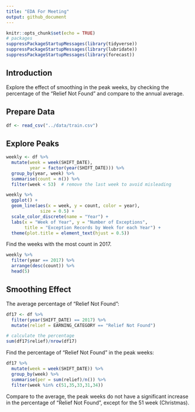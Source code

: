 ```yaml
---
title: "EDA For Meeting"
output: github_document
---
```


```r
knitr::opts_chunk$set(echo = TRUE)
# packages
suppressPackageStartupMessages(library(tidyverse))
suppressPackageStartupMessages(library(lubridate))
suppressPackageStartupMessages(library(forecast))
```

## Introduction

Explore the effect of smoothing in the peak weeks, by checking the percentage of the "Relief Not Found" and compare to the annual average.

## Prepare Data

```r
df <- read_csv("../data/train.csv")
```

## Explore Peaks

```r
weekly <- df %>% 
  mutate(week = week(SHIFT_DATE),
         year = factor(year(SHIFT_DATE))) %>% 
  group_by(year, week) %>% 
  summarise(count = n()) %>%
  filter(week < 53)  # remove the last week to avoid misleading

weekly %>% 
  ggplot() +
  geom_line(aes(x = week, y = count, color = year),
             size = 0.5) +
  scale_color_discrete(name = "Year") +
  labs(x = "Week of Year", y = "Number of Exceptions",
       title = "Exception Records by Week for each Year") +
  theme(plot.title = element_text(hjust = 0.5))
```

Find the weeks with the most count in 2017.

```r
weekly %>%
  filter(year == 2017) %>% 
  arrange(desc(count)) %>% 
  head(5)
```

## Smoothing Effect

The average percentage of "Relief Not Found":

```r
df17 <- df %>% 
  filter(year(SHIFT_DATE) == 2017) %>% 
  mutate(relief = EARNING_CATEGORY == "Relief Not Found")

# calculate the percentage
sum(df17$relief)/nrow(df17)
```

Find the percentage of "Relief Not Found" in the peak weeks:

```r
df17 %>% 
  mutate(week = week(SHIFT_DATE)) %>% 
  group_by(week) %>% 
  summarise(per = sum(relief)/n()) %>% 
  filter(week %in% c(51,35,33,31,34))
```

Compare to the average, the peak weeks do not have a significant increase in the percentage of "Relief Not Found", except for the 51 week (Christmas).